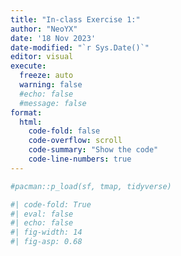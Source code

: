 ```yaml
---
title: "In-class Exercise 1:"
author: "NeoYX"
date: '18 Nov 2023'
date-modified: "`r Sys.Date()`"
editor: visual
execute: 
  freeze: auto
  warning: false
  #echo: false
  #message: false
format: 
  html:
    code-fold: false
    code-overflow: scroll
    code-summary: "Show the code"
    code-line-numbers: true
---
```


```r
#pacman::p_load(sf, tmap, tidyverse)
```

```r
#| code-fold: True
#| eval: false
#| echo: false
#| fig-width: 14
#| fig-asp: 0.68

```
